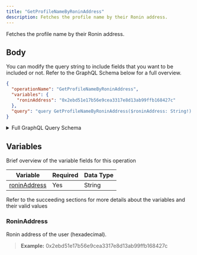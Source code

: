 ```yaml
---
title: "GetProfileNameByRoninAddress"
description: Fetches the profile name by their Ronin address.
---
```


Fetches the profile name by their Ronin address.

## Body

You can modify the query string to include fields that you want to be included or not. Refer to the GraphQL Schema below for a full overview.

```json
{
  "operationName": "GetProfileNameByRoninAddress",
  "variables": {
    "roninAddress": "0x2ebd51e17b56e9cea3317e8d13ab99ffb168427c"
  },
  "query": "query GetProfileNameByRoninAddress($roninAddress: String!) {\n  publicProfileWithRoninAddress(roninAddress: $roninAddress) {\n    accountId\n    name\n    __typename\n  }\n}\n"
}
```

<details>
<summary>Full GraphQL Query Schema</summary>  
<p>
&nbsp;

```graphql
query GetProfileNameByRoninAddress($roninAddress: String!) {
  publicProfileWithRoninAddress(roninAddress: $roninAddress) {
    accountId
    name
    __typename
  }
}
```

</p>
</details>

## Variables

Brief overview of the variable fields for this operation

| Variable                       | Required | Data Type |
| ------------------------------ | -------- | --------- |
| [roninAddress](#ronninaddress) | Yes      | String    |

Refer to the succeeding sections for more details about the variables and their valid values

### RoninAddress

Ronin address of the user (hexadecimal).

> **Example:** 0x2ebd51e17b56e9cea3317e8d13ab99ffb168427c

